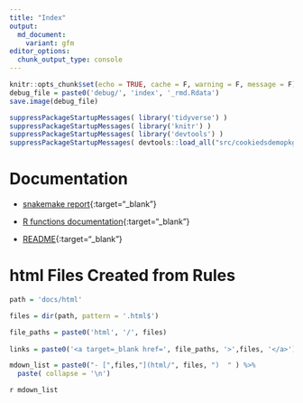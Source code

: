 ```yaml
---
title: "Index"
output: 
  md_document:
    variant: gfm
editor_options:
  chunk_output_type: console
---
```

<!-- 
The content rendered from this file is used for the snakemake report.
-->

```r
knitr::opts_chunk$set(echo = TRUE, cache = F, warning = F, message = F)
debug_file = paste0('debug/', 'index', '_rmd.Rdata')
save.image(debug_file)
```


```r
suppressPackageStartupMessages( library('tidyverse') )
suppressPackageStartupMessages( library('knitr') )
suppressPackageStartupMessages( library('devtools') )
suppressPackageStartupMessages( devtools::load_all("src/cookiedsdemopkgr") )
```

# Documentation

- [snakemake report](https://erblast.github.io/cookie_ds_demo//snakemake_report/index.html){:target="_blank"}

- [R functions documentation](https://erblast.github.io/cookie_ds_demo//cookiedsdemopkgr/index.html){:target="_blank"}

- [README](https://erblast.github.io/cookie_ds_demo//README.html){:target="_blank"}

# html Files Created from Rules

```r

path = 'docs/html'

files = dir(path, pattern = '.html$')

file_paths = paste0('html', '/', files)
  
links = paste0('<a target=_blank href=', file_paths, '>',files, '</a>')

```

```r
mdown_list = paste0("- [",files,"](html/", files, ")  " ) %>%
  paste( collapse = '\n')
```

`r mdown_list`

